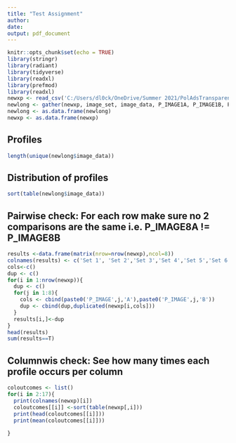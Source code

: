 ```yaml
---
title: "Test Assignment"
author: 
date: 
output: pdf_document
---
```


```r
knitr::opts_chunk$set(echo = TRUE)
library(stringr)
library(radiant)
library(tidyverse)
library(readxl)
library(prefmod)
library(readxl)
newxp <- read_csv('C:/Users/dl0ck/OneDrive/Summer 2021/PolAdsTransparency/politics_user_study/Experiments/tass2_REDO.csv')
newlong <- gather(newxp, image_set, image_data, P_IMAGE1A, P_IMAGE1B, P_IMAGE2A, P_IMAGE2B, P_IMAGE3A, P_IMAGE3B, P_IMAGE4A, P_IMAGE4B,P_IMAGE5A,P_IMAGE5B,P_IMAGE6A,P_IMAGE6B,P_IMAGE7A,P_IMAGE7B,P_IMAGE8A,P_IMAGE8B)
newlong <- as.data.frame(newlong)
newxp <- as.data.frame(newxp)
```

## Profiles

```r
length(unique(newlong$image_data))
```


## Distribution of profiles
```r

sort(table(newlong$image_data))

```

## Pairwise check: For each row make sure no 2 comparisons are the same i.e. P_IMAGE8A != P_IMAGE8B
```r
results <-data.frame(matrix(nrow=nrow(newxp),ncol=8))
colnames(results) <- c('Set 1', 'Set 2','Set 3','Set 4','Set 5','Set 6','Set 7','Set 8')
cols<-c()
dup <- c()
for(i in 1:nrow(newxp)){
  dup <- c()
  for(j in 1:8){
    cols <- cbind(paste0('P_IMAGE',j,'A'),paste0('P_IMAGE',j,'B'))
    dup <- cbind(dup,duplicated(newxp[i,cols]))
  }
  results[i,]<-dup
}
head(results)
sum(results==T)
```


## Columnwis check: See how many times each profile occurs per column


```r
coloutcomes <- list()
for(i in 2:17){
  print(colnames(newxp)[i])
  coloutcomes[[i]] <-sort(table(newxp[,i]))
  print(head(coloutcomes[[i]]))
  print(mean(coloutcomes[[i]]))
 
}
```